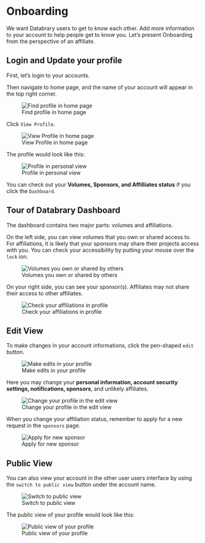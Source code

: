 # Onboarding {.unnumbered}
We want Databrary users to get to know each other. Add more information to your account to help people get to know you. 
Let's present Onboarding from the perspective of an affiliate. 

## Login and Update your profile 

First, let's login to your accounts. 

Then navigate to home page, and the name of your account will appear in the top right corner.


![Find profile in home page](img/db-find-profile.jpg){#fig-find-profile}


Click `View Profile`.


![View Profile in home page](img/db-view-profile.jpg){#fig-view-profile}


The profile would look like this:


![Profile in personal view](img/db-profile.png){#fig-profile-interface}

You can check out your **Volumes, Sponsors, and Affilliates status** if you click the `Dashboard`.

## Tour of Databrary Dashboard 
The dashboard contains two major parts: volumes and affiliations. 

On the left side, you can view volumes that you own or shared access to. For affiliations, it is likely that your sponsors may share their projects access with you. You can check your accessibility by putting your mouse over the `lock` ion. 

![Volumes you own or shared by others](img/db-dashboard-shared-volume.png){#fig-dashboard-volumes}

On your right side, you can see your sponsor(s). Affiliates may not share their access to other affiliates. 

![Check your affiliations in profile](img/db-dashboard-sponsor){#fig-dashboard-affiliations}

## Edit View 
To make changes in your account informations, click the pen-shaped `edit` button.

![Make edits in your profile](img/db-dashboard-edit){#dfig-ashboard-edit-profile}

Here you may change your **personal information, account security settings, notifications, sponsors**, and unlikely affiliates. 

![Change your profile in the edit view](img/db-profile-personal-info){#fig-edit-profile-personal-info}

When you change your affiliation status, remember to apply for a new request in the `sponsors` page. 

![Apply for new sponsor](img/db-profile-sponsor){#fig-edit-profile-sponsor}


## Public View 

You can also view your account in the other user users interface by using the `switch to public view` button under the account name. 

![Switch to public view](img/db-dashboard-switch-view){#fig-switch-to-public-view}


The public view of your profile would look like this:

![Public view of your profile](img/db-dashboard-public-view){#fig-profile-public-view}




